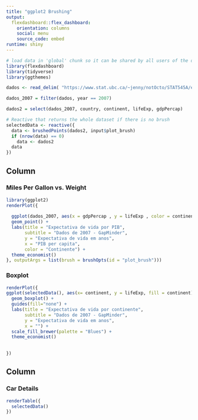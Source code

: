 ```yaml
---
title: "ggplot2 Brushing"
output: 
  flexdashboard::flex_dashboard:
    orientation: columns
    social: menu
    source_code: embed
runtime: shiny
---
```


```r
# load data in 'global' chunk so it can be shared by all users of the dashboard
library(flexdashboard)
library(tidyverse)
library(ggthemes)

dados <- read_delim( "https://www.stat.ubc.ca/~jenny/notOcto/STAT545A/examples/gapminder/data/gapminderDataFiveYear.txt", delim = "\t")

dados_2007 = filter(dados, year == 2007) 

dados2 = select(dados_2007, country, continent, lifeExp, gdpPercap)
```


```r
# Reactive that returns the whole dataset if there is no brush
selectedData <- reactive({
  data <- brushedPoints(dados2, input$plot_brush)
  if (nrow(data) == 0)
    data <- dados2
  data
})
```

Column {data-width=650}
-----------------------------------------------------------------------

### Miles Per Gallon vs. Weight {data-width=600}

```r
library(ggplot2)
renderPlot({
  
  ggplot(dados_2007, aes(x = gdpPercap , y = lifeExp , color = continent )) +
  geom_point() +
  labs(title = "Expectativa de vida por PIB",
       subtitle = "Dados de 2007 - GapMinder",
       y = "Expectativa de vida em anos",
       x = "PIB per capita",
       color = "Continente") +
  theme_economist()
}, outputArgs = list(brush = brushOpts(id = "plot_brush")))

```

### Boxplot

```r
renderPlot({
ggplot(selectedData(), aes(x= continent, y = lifeExp, fill = continent)) +
  geom_boxplot() +
  guides(fill="none") +
  labs(title = "Expectativa de vida por continente",
       subtitle = "Dados de 2007 - GapMinder",
       y = "Expectativa de vida em anos",
       x = "") +
  scale_fill_brewer(palette = "Blues") +
  theme_economist()
  
  
})
```

Column {data-width=350}
-----------------------------------------------------------------------

### Car Details {data-width=400}

```r
renderTable({
  selectedData()
})
```